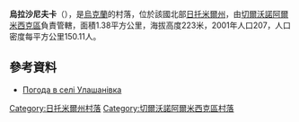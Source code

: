 {{coord|50|30|9|N|27|58|21|E|scale:30000|display=title}}

'''烏拉沙尼夫卡'''（{{lang-uk|Улашанівка}}），是[[烏克蘭|烏克蘭]]的村落，位於該國北部[[日托米爾州|日托米爾州]]，由[[切爾沃諾阿爾米西克區|切爾沃諾阿爾米西克區]]負責管轄，面積1.38平方公里，海拔高度223米，2001年人口207，人口密度每平方公里150.11人。

==參考資料==
* [http://weather.in.ua/ua/zhitomirskaja/26837 Погода в селі Улашанівка] {{Wayback|url=http://weather.in.ua/ua/zhitomirskaja/26837 |date=20111219132900 }}

{{DEFAULTSORT:Улашанівка}}
[[Category:日托米爾州村落|Category:日托米爾州村落]]
[[Category:切爾沃諾阿爾米西克區村落|Category:切爾沃諾阿爾米西克區村落]]


{{Zhytomyr-geo-stub}}
